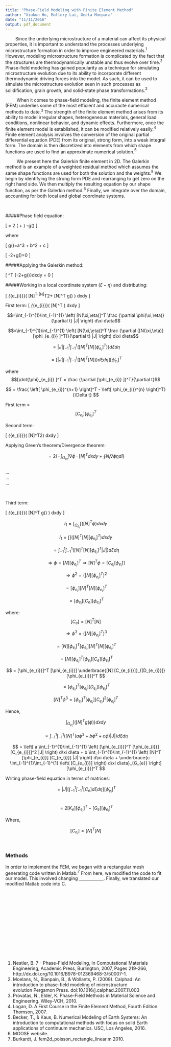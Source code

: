 ```yaml
---
title: "Phase-Field Modeling with Finite Element Method"
author: "Xiukun Hu, Mallory Lai, Geeta Monpara"
date: "11/11/2016"
output: pdf_document
---
```

&nbsp;&nbsp;&nbsp;&nbsp;&nbsp;&nbsp;&nbsp;&nbsp;Since the underlying microstructure of a material can affect its physical properties, it is important to understand the processes underlying microstructure formation in order to improve engineered materials.$^1$ However, modeling microstructure formation is complicated by the fact that the structures are thermodynamically unstable and thus evolve over time.$^2$ Phase-field modeling has gained popularity as a technique for simulating microstructure evolution due to its ability to incorporate different thermodynamic driving forces into the model. As such, it can be used to simulate the microstructure evolution seen in such processes as solidification, grain growth, and solid-state phase transformations.$^2$ 

&nbsp;&nbsp;&nbsp;&nbsp;&nbsp;&nbsp;&nbsp;&nbsp; When it comes to phase-field modeling, the finite element method (FEM) underlies some of the most efficient and accuracte numerical methods to date.$^3$ The strength of the finite element method arises from its ability to model irregular shapes, heterogeneous materials, general load conditions, nonlinear behavior, and dynamic effects. Furthermore, once the finite element model is established, it can be modified relatively easily.$^4$ Finite element analysis involves the conversion of the original partial differential equation (PDE) from its original, strong form, into a weak integral form. The domain is then discretized into elements from which shape functions are used to find an approximate numerical solution.$^5$ 

&nbsp;&nbsp;&nbsp;&nbsp;&nbsp;&nbsp;&nbsp;&nbsp; We present here the Galerkin finite element in 2D. The Galerkin method is an example of a weighted residual method which assumes the same shape functions are used for both the solution and the weights.$^5$ We begin by identifying the strong form PDE and rearranging to get zero on the right hand side. We then multiply the resulting equation by our shape function, as per the Galerkin method.$^6$ Finally, we integrate over the domain, accounting for both local and global coordinate systems. 

&nbsp;

#####Phase field equation:   

\[ \frac{\partial \phi}{\partial t}
   = 2 \left( \frac{\partial^2 \phi}{\partial x^2}
      + \frac{\partial^2 \phi}{\partial y^2}\right)
      -g(\phi)
\]

where 

\[
g(\phi)=a\phi^3 + b\phi^2 + c\phi
\]

\[
\Rightarrow \frac{\partial \phi}{\partial t}-2\nabla\cdot\nabla\phi+g(\phi)=0
\]

#####Applying the Galerkin method:

\[
\int\int [N]^T \{\frac{\partial \phi}{\partial t}-2\nabla\cdot\nabla\phi+g(\phi)\}dxdy = 0
\]

#####Working in a local coordinate system $(\xi-\eta)$ and distributing:  

  
\[
\int_{\Omega_{e_{i}}}\int \left( [N]^T\frac{\partial \phi}{\partial t}-[N]^T2\nabla\cdot\nabla\phi+ [N]^T g(\phi) \right) dxdy
\]

 First term: 
\[
\int_{\Omega_{e_{i}}}\int \left( [N]^T\frac{\partial \phi}{\partial t} \right) dxdy
\]


$$=\int_{-1}^{1}\int_{-1}^{1} \left( [N(\xi,\eta)]^T \frac {\partial \phi(\xi,\eta)}{\partial t} |J| \right)  d\xi d\eta$$

$$=\int_{-1}^{1}\int_{-1}^{1} \left( [N(\xi,\eta)]^T \frac {\partial ([N(\xi,\eta)][\phi_{e_{i}} ]^T)}{\partial t} |J| \right)  d\xi d\eta$$

$$= |J| \int_{-1}^{1}\int_{-1}^{1} \left( [N]^T [N][\dot{\phi}_{e_{i}} ]^T) \right)  d\xi d\eta$$
  
$$= \left[ |J|\int_{-1}^{1}\int_{-1}^{1} \left( [N]^T [N]) \right)  d\xi d\eta \right] [\dot{\phi}_{e_{i}} ]^T$$  
  
where $$[\dot{\phi}_{e_{i}} ]^T =  \frac {\partial [\phi_{e_{i}} ])^T}{\partial t}$$    
  
$$ =  \frac{ \left[ \phi_{e_{i}}^{n+1} \right]^T - \left[ \phi_{e_{i}}^{n} \right]^T}{\Delta t}   $$    
  
First term = $$[C_{e_{i}}] [\dot{\phi}_{e_{i}} ]^T \tag{i}$$  
  
Second term: 
  
\[
\int_{\Omega_{e_{i}}}\int \left( [N]^T2\nabla\cdot\nabla\phi \right) dxdy
\]  
  
Applying Green's theorem/Divergence theorem:   
  
$$=2 \{ -\int_{\Omega_{e_{i}}}\int \nabla\phi \cdot [N]^T dxdy + \oint N_{i}\nabla\phi\eta dl \}  $$  
...  
...  
...  

&nbsp;

Third term:  
  
\[
\int_{\Omega_{e_{i}}}\int \left( [N]^T g(\phi) \right) dxdy
\]  
  
$$ I_{1} = \int_{\Omega_{e_{i}}}\int \left( [N]^T \phi \right) dxdy $$    
  
$$ I_{1} = \int \int \left( [N]^T [N] [\phi_{e_{i}}]^T \right) dxdy $$  
  
$$ = \int_{-1}^{1}\int_{-1}^{1} \left( [N]^T [N] [\phi_{e_{i}}]^T |J| \right) d\xi d\eta $$  
  
$$\Rightarrow \phi = [N][\phi_{e_{i}}]^T \Rightarrow [N]^T \phi = [C_{e_{i}}[\phi_{e_{i}}]] $$  
  
$$\Rightarrow \phi^2 = \left( [N][\phi_{e_{i}}]^T \right)^2 $$  
  
$$ = [\phi_{e_{i}}] [N]^T [N] [\phi_{e_{i}}]^T $$  
  
$$ = [\phi_{e_{i}}] [C_{e}] [\phi_{e_{i}}]^T $$   
  
where: $$ [C_{e}] = [N]^T [N] $$  
  
$$\Rightarrow \phi^3 = \left( [N][\phi_{e_{i}}]^T \right)^3 $$    
  
$$ = [N] [\phi_{e_{i}}]^T [\phi_{e_{i}}] [N]^T [N] [\phi_{e_{i}}]^T $$  
  
$$ = [N] [\phi_{e_{i}}]^T [\phi_{e_{i}}] [C_{e}] [\phi_{e_{i}}]^T $$  
  
$$ = [\phi_{e_{i}}]^T [\phi_{e_{i}}] \underbrace{[N] [C_{e_{i}}]}_{[D_{e_{i}}]} [\phi_{e_{i}}]^T $$     
  
$$ = [\phi_{e_{i}}]^T [\phi_{e_{i}}] [D_{e_{i}}] [\phi_{e_{i}}]^T $$  
  
$$ [N]^T \phi^3 = [\phi_{e_{i}}]^T [\phi_{e_{i}}] [C_{e_{i}}]^2 [\phi_{e_{i}}]^T $$ 
  
Hence, 
  
$$ \int_{\Omega_{e_{i}}}\int \left( [N]^T g(\phi) \right) dxdy $$  
  
$$  = \int_{-1}^{1}\int_{-1}^{1} \left( [N]^T (a\phi^3 + b\phi^2 + c\phi) |J| \right) d\xi d\eta $$  
  
$$  =  \left[ a \int_{-1}^{1}\int_{-1}^{1} \left( [\phi_{e_{i}}]^T [\phi_{e_{i}}] [C_{e_{i}}]^2 |J| \right) d\xi d\eta + b \int_{-1}^{1}\int_{-1}^{1} \left( [N]^T [\phi_{e_{i}}] [C_{e_{i}}] |J| \right) d\xi d\eta + \underbrace{c \int_{-1}^{1}\int_{-1}^{1} \left( [C_{e_{i}}] \right) d\xi d\eta}_{G_{e}}  \right]  [\phi_{e_{i}}]^T $$  
  
Writing phase-field equation in terms of matrices:   
  
$$= |J| \left[ \int_{-1}^{1}\int_{-1}^{1} [C_{e}]  d\xi d\eta \right] [\dot{\phi}_{e_{i}} ]^T $$  
$$ = 2[K_{e}] [\phi_{e_{i}}]^T - [G_{e}] [\phi_{e_{i}}]^T $$  
  
Where,  
  
$$[C_{e_{i}}] = [N]^T [N] $$  

&nbsp;

### Methods
  
  In order to implement the FEM, we began with a rectangular mesh generating code written in Matlab.$^7$ From here, we modified the code to fit our model. This involved changing ____________. Finally, we translated our modified Matlab code into C. 

&nbsp;

&nbsp;

&nbsp;

&nbsp;

&nbsp;

&nbsp;

&nbsp;

1.	Nestler, B. 7 - Phase-Field Modeling, In Computational Materials Engineering, Academic Press, Burlington, 2007, Pages 219-266, http://dx.doi.org/10.1016/B978-012369468-3/50007-1.
2.	Moelans, N., Blanpain, B., & Wollants, P. (2008). Calphad: An introduction to phase-field modeling of microstructure evolution Pergamon Press. doi:10.1016/j.calphad.2007.11.003
3. Provatas, N., Elder, K. Phase-Field Methods in Material Science and Engineering. Wiley-VCH, 2010.
4. Logan, D. A First Course in the Finite Element Method, Fourth Edition. Thomson, 2007. 
5. Becker, T., & Kaus, B. Numerical Modeling of Earth Systems: An introduction to computational methods with focus on solid Earth applications of continuum mechanics. USC, Los Angeles, 2016. 
6. MOOSE website.
7. Burkardt, J. fem2d_poisson_rectangle_linear.m 2010.